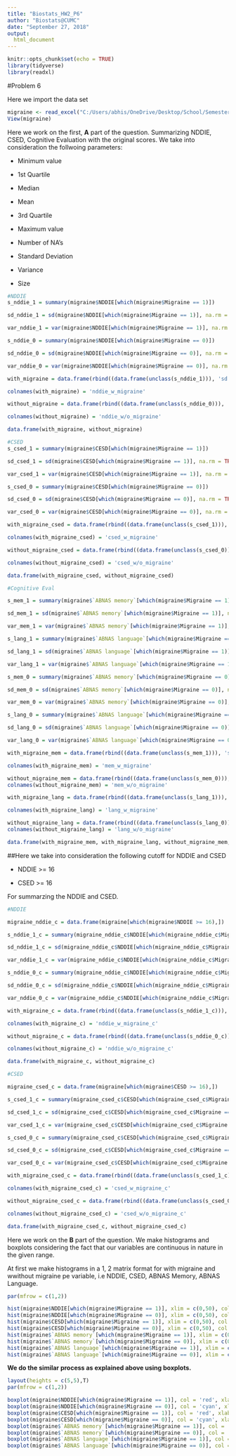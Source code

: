 ```yaml
---
title: "Biostats_HW2_P6"
author: "Biostats@CUMC"
date: "September 27, 2018"
output: 
  html_document
---
```


```r

knitr::opts_chunk$set(echo = TRUE)
library(tidyverse)
library(readxl)

```
#Problem 6

Here we import the data set
```r

migraine <- read_excel("C:/Users/abhis/OneDrive/Desktop/School/Semester 1/P8130_biostats/HW2/migraine.xlsx")
View(migraine)

```

Here we work on the first, **A** part of the question. Summarizing NDDIE, CSED, Cognitive Evaluation with the original scores.
We take into consideration the follwoing parameters: 

* Minimum value

* 1st Quartile

* Median

* Mean

* 3rd Quartile

* Maximum value

* Number of NA's

* Standard Deviation

* Variance

* Size

```r


#NDDIE
s_nddie_1 = summary(migraine$NDDIE[which(migraine$Migraine == 1)])

sd_nddie_1 = sd(migraine$NDDIE[which(migraine$Migraine == 1)], na.rm = TRUE)

var_nddie_1 = var(migraine$NDDIE[which(migraine$Migraine == 1)], na.rm = TRUE)

s_nddie_0 = summary(migraine$NDDIE[which(migraine$Migraine == 0)])

sd_nddie_0 = sd(migraine$NDDIE[which(migraine$Migraine == 0)], na.rm = TRUE)

var_nddie_0 = var(migraine$NDDIE[which(migraine$Migraine == 0)], na.rm = TRUE)

with_migraine = data.frame(rbind((data.frame(unclass(s_nddie_1))), 'sd' = sd_nddie_1, 'var' = var_nddie_1, 'size' = nrow(migraine[which(migraine$Migraine == 1),])))

colnames(with_migraine) = 'nddie_w_migraine'

without_migraine = data.frame(rbind((data.frame(unclass(s_nddie_0))), 'sd' = sd_nddie_0, 'var' = var_nddie_0, 'size' = nrow(migraine[which(migraine$Migraine == 0),])))

colnames(without_migraine) = 'nddie_w/o_migraine'

data.frame(with_migraine, without_migraine)

#CSED
s_csed_1 = summary(migraine$CESD[which(migraine$Migraine == 1)])

sd_csed_1 = sd(migraine$CESD[which(migraine$Migraine == 1)], na.rm = TRUE)

var_csed_1 = var(migraine$CESD[which(migraine$Migraine == 1)], na.rm = TRUE)

s_csed_0 = summary(migraine$CESD[which(migraine$Migraine == 0)])

sd_csed_0 = sd(migraine$CESD[which(migraine$Migraine == 0)], na.rm = TRUE)

var_csed_0 = var(migraine$CESD[which(migraine$Migraine == 0)], na.rm = TRUE)

with_migraine_csed = data.frame(rbind((data.frame(unclass(s_csed_1))), 'sd' = sd_csed_1, 'var' = var_csed_1, 'size' = nrow(migraine[which(migraine$Migraine == 1),])))

colnames(with_migraine_csed) = 'csed_w_migraine'

without_migraine_csed = data.frame(rbind((data.frame(unclass(s_csed_0))), 'sd' = sd_csed_0, 'var' = var_csed_0, 'size' = nrow(migraine[which(migraine$Migraine == 0),])))

colnames(without_migraine_csed) = 'csed_w/o_migraine'

data.frame(with_migraine_csed, without_migraine_csed)

#Cognitive Eval

s_mem_1 = summary(migraine$`ABNAS memory`[which(migraine$Migraine == 1)])

sd_mem_1 = sd(migraine$`ABNAS memory`[which(migraine$Migraine == 1)], na.rm = TRUE)

var_mem_1 = var(migraine$`ABNAS memory`[which(migraine$Migraine == 1)], na.rm = TRUE)

s_lang_1 = summary(migraine$`ABNAS language`[which(migraine$Migraine == 1)])

sd_lang_1 = sd(migraine$`ABNAS language`[which(migraine$Migraine == 1)], na.rm = TRUE)

var_lang_1 = var(migraine$`ABNAS language`[which(migraine$Migraine == 1)], na.rm = TRUE)

s_mem_0 = summary(migraine$`ABNAS memory`[which(migraine$Migraine == 0)])

sd_mem_0 = sd(migraine$`ABNAS memory`[which(migraine$Migraine == 0)], na.rm = TRUE)

var_mem_0 = var(migraine$`ABNAS memory`[which(migraine$Migraine == 0)], na.rm = TRUE)

s_lang_0 = summary(migraine$`ABNAS language`[which(migraine$Migraine == 0)])

sd_lang_0 = sd(migraine$`ABNAS language`[which(migraine$Migraine == 0)], na.rm = TRUE)

var_lang_0 = var(migraine$`ABNAS language`[which(migraine$Migraine == 0)], na.rm = TRUE)

with_migraine_mem = data.frame(rbind((data.frame(unclass(s_mem_1))), 'sd' = sd_mem_1, 'var' = var_mem_1, 'size' = nrow(migraine[which(migraine$Migraine == 1),])))

colnames(with_migraine_mem) = 'mem_w_migraine'

without_migraine_mem = data.frame(rbind((data.frame(unclass(s_mem_0))), 'sd' = sd_mem_0, 'var' = var_mem_0, 'size' = nrow(migraine[which(migraine$Migraine == 0),])))
colnames(without_migraine_mem) = 'mem_w/o_migraine'

with_migraine_lang = data.frame(rbind((data.frame(unclass(s_lang_1))), 'sd' = sd_lang_1, 'var' = var_lang_1, 'size' = nrow(migraine[which(migraine$Migraine == 1),])))

colnames(with_migraine_lang) = 'lang_w_migraine'

without_migraine_lang = data.frame(rbind((data.frame(unclass(s_lang_0))), 'sd' = sd_lang_0, 'var' = var_lang_0, 'size' = nrow(migraine[which(migraine$Migraine == 0),])))
colnames(without_migraine_lang) = 'lang_w/o_migraine'

data.frame(with_migraine_mem, with_migraine_lang, without_migraine_mem, without_migraine_lang)

```

##Here we take into consideration the following cutoff for NDDIE and CSED

* NDDIE >= 16

* CSED >= 16

For summarzing the NDDIE and CSED.

```r

#NDDIE

migraine_nddie_c = data.frame(migraine[which(migraine$NDDIE >= 16),])

s_nddie_1_c = summary(migraine_nddie_c$NDDIE[which(migraine_nddie_c$Migraine == 1)])

sd_nddie_1_c = sd(migraine_nddie_c$NDDIE[which(migraine_nddie_c$Migraine == 1)], na.rm = TRUE)

var_nddie_1_c = var(migraine_nddie_c$NDDIE[which(migraine_nddie_c$Migraine == 1)], na.rm = TRUE)

s_nddie_0_c = summary(migraine_nddie_c$NDDIE[which(migraine_nddie_c$Migraine == 0)])

sd_nddie_0_c = sd(migraine_nddie_c$NDDIE[which(migraine_nddie_c$Migraine == 0)], na.rm = TRUE)

var_nddie_0_c = var(migraine_nddie_c$NDDIE[which(migraine_nddie_c$Migraine == 0)], na.rm = TRUE)

with_migraine_c = data.frame(rbind((data.frame(unclass(s_nddie_1_c))), 'sd' = sd_nddie_1_c, 'var' = var_nddie_1_c, 'size' = nrow(migraine_nddie_c[which(migraine_nddie_c$Migraine == 1),])))

colnames(with_migraine_c) = 'nddie_w_migraine_c'

without_migraine_c = data.frame(rbind((data.frame(unclass(s_nddie_0_c))), 'sd' = sd_nddie_0_c, 'var' = var_nddie_0_c, 'size' = nrow(migraine_nddie_c[which(migraine_nddie_c$Migraine == 0),])))

colnames(without_migraine_c) = 'nddie_w/o_migraine_c'

data.frame(with_migraine_c, without_migraine_c)

#CSED

migraine_csed_c = data.frame(migraine[which(migraine$CESD >= 16),])

s_csed_1_c = summary(migraine_csed_c$CESD[which(migraine_csed_c$Migraine == 1)])

sd_csed_1_c = sd(migraine_csed_c$CESD[which(migraine_csed_c$Migraine == 1)], na.rm = TRUE)

var_csed_1_c = var(migraine_csed_c$CESD[which(migraine_csed_c$Migraine == 1)], na.rm = TRUE)

s_csed_0_c = summary(migraine_csed_c$CESD[which(migraine_csed_c$Migraine == 0)])

sd_csed_0_c = sd(migraine_csed_c$CESD[which(migraine_csed_c$Migraine == 0)], na.rm = TRUE)

var_csed_0_c = var(migraine_csed_c$CESD[which(migraine_csed_c$Migraine == 0)], na.rm = TRUE)

with_migraine_csed_c = data.frame(rbind((data.frame(unclass(s_csed_1_c))), 'sd' = sd_csed_1_c, 'var' = var_csed_1_c, 'size' = nrow(migraine_csed_c[which(migraine_csed_c$Migraine == 1),])))

colnames(with_migraine_csed_c) = 'csed_w_migraine_c'

without_migraine_csed_c = data.frame(rbind((data.frame(unclass(s_csed_0_c))), 'sd' = sd_csed_0_c, 'var' = var_csed_0_c, 'size' = nrow(migraine_csed_c[which(migraine_csed_c$Migraine == 0),])))

colnames(without_migraine_csed_c) = 'csed_w/o_migraine_c'

data.frame(with_migraine_csed_c, without_migraine_csed_c)

```
Here we work on the **B** part of the question. We make histograms and boxplots considering the fact that our variables are continuous in nature in the given range.

At first we make histograms in a 1, 2 matrix format for with migraine and wwithout migraine pe variable, i.e NDDIE, CSED, ABNAS Memory, ABNAS Language.

```r

par(mfrow = c(1,2))

hist(migraine$NDDIE[which(migraine$Migraine == 1)], xlim = c(0,50), col = 'red', xlab = 'NDDIE', main = 'With Migraine')
hist(migraine$NDDIE[which(migraine$Migraine == 0)], xlim = c(0,50), col = 'cyan', xlab = 'NDDIE', main = 'Without Migraine')
hist(migraine$CESD[which(migraine$Migraine == 1)], xlim = c(0,50), col = 'red', xlab = 'CSED', main = 'With Migraine')
hist(migraine$CESD[which(migraine$Migraine == 0)], xlim = c(0,50), col = 'cyan', xlab = 'CSED', main = 'Without Migraine')
hist(migraine$`ABNAS memory`[which(migraine$Migraine == 1)], xlim = c(0,50), col = 'red', xlab = 'ABNAS MEMORY', main = 'With Migraine')
hist(migraine$`ABNAS memory`[which(migraine$Migraine == 0)], xlim = c(0,50), col = 'cyan', xlab = 'ABNAS MEMORY', main = 'Without Migraine')
hist(migraine$`ABNAS language`[which(migraine$Migraine == 1)], xlim = c(0,50), col = 'red', xlab = 'ABNAS LANGUAGE', main = 'With Migraine')
hist(migraine$`ABNAS language`[which(migraine$Migraine == 0)], xlim = c(0,50), col = 'cyan', xlab = 'ABNAS LANGUAGE', main = 'Without Migraine')

```


**We do the similar process as explained above using boxplots.**

```r

layout(heights = c(5,5),T)
par(mfrow = c(1,2))

boxplot(migraine$NDDIE[which(migraine$Migraine == 1)], col = 'red', xlab = 'NDDIE', main = 'With Migraine')
boxplot(migraine$NDDIE[which(migraine$Migraine == 0)], col = 'cyan', xlab = 'NDDIE', main = 'Without Migraine')
boxplot(migraine$CESD[which(migraine$Migraine == 1)], col = 'red', xlab = 'CSED', main = 'With Migraine')
boxplot(migraine$CESD[which(migraine$Migraine == 0)], col = 'cyan', xlab = 'CSED', main = 'Without Migraine')
boxplot(migraine$`ABNAS memory`[which(migraine$Migraine == 1)], col = 'red', xlab = 'ABNAS MEMORY', main = 'With Migraine')
boxplot(migraine$`ABNAS memory`[which(migraine$Migraine == 0)], col = 'cyan', xlab = 'ABNAS MEMORY', main = 'Without Migraine')
boxplot(migraine$`ABNAS language`[which(migraine$Migraine == 1)], col = 'red', xlab = 'ABNAS LANGUAGE', main = 'With Migraine')
boxplot(migraine$`ABNAS language`[which(migraine$Migraine == 0)], col = 'cyan', xlab = 'ABNAS LANGUAGE', main = 'Without Migraine')

```